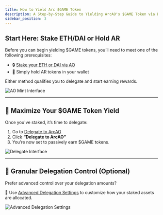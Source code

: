 ```yaml
---
title: How to Yield Arc $GAME Token
description: A Step-by-Step Guide to Yielding ArcAO's $GAME Token via ETH/DAI Delegation
sidebar_position: 3
---
```



## Start Here: Stake ETH/DAI or Hold AR

Before you can begin yielding $GAME tokens, you’ll need to meet one of the following prerequisites:

- 🔒 <a href={AO.mint} target="_blank">Stake your ETH or DAI via AO</a>  
- 💎 Simply hold AR tokens in your wallet

Either method qualifies you to delegate and start earning rewards.

![AO Mint Interface](/img/docs/ao-mint.png)

---

## 🚀 Maximize Your $GAME Token Yield

Once you've staked, it’s time to delegate:

1. Go to <a href={ARCAO.delegate} target="_blank">Delegate to ArcAO</a>  
2. Click **“Delegate to ArcAO”**  
3. You’re now set to passively earn $GAME tokens.

![Delegate Interface](/img/docs/delegate.png)

---

## 🎯 Granular Delegation Control (Optional)

Prefer advanced control over your delegation amounts?

🔧 Use <a href={AO.delegate} target="_blank">Advanced Delegation Settings</a> to customize how your staked assets are allocated.

![Advanced Delegation Settings](/img/docs/ao-delegate.png)
